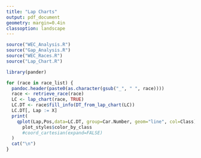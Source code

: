 ```yaml
---
title: "Lap Charts"
output: pdf_document
geometry: margin=0.4in
classoption: landscape
---
```


```r
source("WEC_Analysis.R")
source("Gap_Analysis.R")
source("WEC_Races.R")
source("Lap_Chart.R")

library(pander)
```

```r
for (race in race_list) {
  pandoc.header(paste0(as.character(gsub("_", " ", race))))
  race <- retrieve_race(race)
  LC <- lap_chart(race, TRUE)
  LC.DT <- race$fill_info(DT_from_lap_chart(LC))
  LC.DT[, Lap := X]
  print(
    qplot(Lap,Pos,data=LC.DT, group=Car.Number, geom="line", col=Class) +
      plot_styles$color_by_class
      #coord_cartesian(expand=FALSE)
  )
  cat("\n")
}
```

